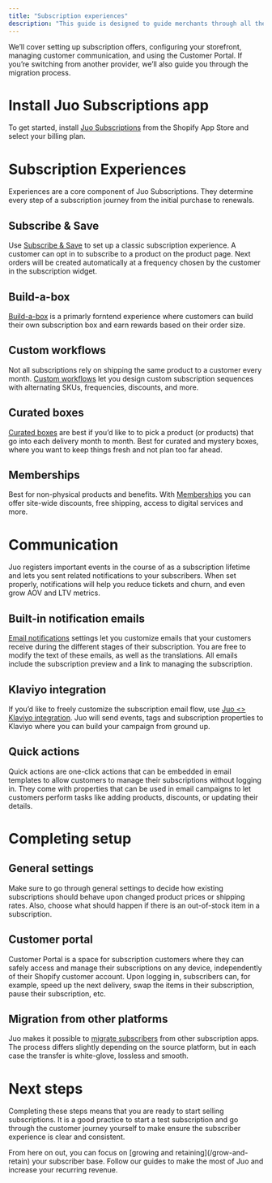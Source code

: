 ```yaml
---
title: "Subscription experiences"
description: "This guide is designed to guide merchants through all the steps needed to start selling subscriptions with Juo and cover every aspect of subscriber experience."
---
```


We’ll cover setting up subscription offers, configuring your storefront, managing customer communication, and using the Customer Portal. If you’re switching from another provider, we’ll also guide you through the migration process.

# Install Juo Subscriptions app

To get started, install [Juo Subscriptions](https://apps.shopify.com/juo-subscriptions) from the Shopify App Store and select your billing plan.

# Subscription Experiences

Experiences are a core component of Juo Subscriptions. They determine every step of a subscription journey from the initial purchase to renewals.

## Subscribe & Save

Use [Subscribe & Save](/subscribe-and-save) to set up a classic subscription experience. A customer can opt in to subscribe to a product on the product page. Next orders will be created automatically at a frequency chosen by the customer in the subscription widget.

## Build-a-box

[Build-a-box](/build-a-box) is a primarly forntend experience where customers can build their own subscription box and earn rewards based on their order size.

## Custom workflows

Not all subscriptions rely on shipping the same product to a customer every month. [Custom workflows](/custom-workflows) let you design custom subscription sequences with alternating SKUs, frequencies, discounts, and more.

## Curated boxes

[Curated boxes](/curated-boxes) are best if you’d like to to pick a product (or products) that go into each delivery month to month. Best for curated and mystery boxes, where you want to keep things fresh and not plan too far ahead.

## Memberships

Best for non-physical products and benefits. With [Memberships](/memberships) you can offer site-wide discounts, free shipping, access to digital services and more.

# Communication

Juo registers important events in the course of as a subscription lifetime and lets you sent related notifications to your subscribers. When set properly, notifications will help you reduce tickets and churn, and even grow AOV and LTV metrics.

## Built-in notification emails

[Email notifications](/notifications) settings let you customize emails that your customers receive during the different stages of their subscription. You are free to modify the text of these emails, as well as the translations. All emails include the subscription preview and a link to managing the subscription.

## Klaviyo integration

If you’d like to freely customize the subscription email flow, use [Juo \<> Klaviyo integration](/klaviyo-integration). Juo will send events, tags and subscription properties to Klaviyo where you can build your campaign from ground up.

## Quick actions

Quick actions are one-click actions that can be embedded in email templates to allow customers to manage their subscriptions without logging in. They come with properties that can be used in email campaigns to let customers perform tasks like adding products, discounts, or updating their details.

# Completing setup

## General settings

Make sure to go through general settings to decide how existing subscriptions should behave upon changed product prices or shipping rates. Also, choose what should happen if there is an out-of-stock item in a subscription.

## Customer portal

Customer Portal is a space for subscription customers where they can safely access and manage their subscriptions on any device, independently of their Shopify customer account. Upon logging in, subscribers can, for example, speed up the next delivery, swap the items in their subscription, pause their subscription, etc.

## Migration from other platforms

Juo makes it possible to [migrate subscribers](/migrating-to-juo) from other subscription apps. The process differs slightly depending on the source platform, but in each case the transfer is white-glove, lossless and smooth.

# Next steps

Completing these steps means that you are ready to start selling subscriptions. It is a good practice to start a test subscription and go through the customer journey yourself to make ensure the subscriber experience is clear and consistent.

<Check>
  From here on out, you can focus on [growing and retaining](/grow-and-retain)
  your subscriber base. Follow our guides to make the most of Juo and increase
  your recurring revenue.
</Check>
